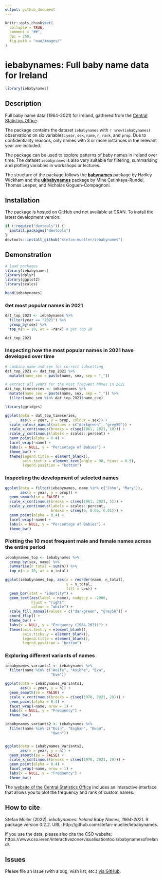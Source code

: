 ```yaml
---
output: github_document
---
```


```r
knitr::opts_chunk$set(
  collapse = TRUE,
  comment = "##",
  dpi = 250,
  fig.path = "man/images/"
)
```

# iebabynames: Full baby name data for Ireland

```r
library(iebabynames)
```


## Description

Full baby name data (1964–2021) for Ireland, gathered from the [Central Statistics Office](https://www.cso.ie/en/interactivezone/visualisationtools/babynamesofireland/).

The package contains the dataset `iebabynames` with `r nrow(iebabynames)` observations on six variables: `year`, `sex`, `name`, `n`, `rank`, and `prop`. Due to confidentiality reasons, only names with 3 or more instances in the relevant year are included.

The package can be used to explore patterns of baby names in Ireland over time. The dataset `iebabynames` is also very suitable for filtering, summarising and plotting variables in workshops or lectures.

The structure of the package follows the [**babynames**](https://cran.r-project.org/web/packages/babynames/index.html) package by Hadley Wickham and the [**ukbabynames**](https://mine-cetinkaya-rundel.github.io/ukbabynames/) package by Mine Çetinkaya-Rundel, Thomas Leeper, and Nicholas Goguen-Compagnoni. 


## Installation

The package is hosted on GitHub and not available at CRAN. To install the latest development version:

```r
if (!require("devtools")) {
  install.packages("devtools")
}
devtools::install_github("stefan-mueller/iebabynames") 
```

## Demonstration

```r
# load packages
library(iebabynames)
library(dplyr)
library(ggplot2)
library(scales)

head(iebabynames)
```

### Get most popular names in 2021

```r
dat_top_2021 <- iebabynames %>% 
  filter(year == "2021") %>% 
  group_by(sex) %>% 
  top_n(n = 10, wt = -rank) # get top 10

dat_top_2021
```

### Inspecting how the most popular names in 2021 have developed over time

```r
# combine name and sex for correct subsetting
dat_top_2021 <- dat_top_2021 %>% 
  mutate(name_sex = paste(name, sex, sep = "_"))  

# extract all years for the most frequent names in 2021
dat_top_timeseries <- iebabynames %>% 
  mutate(name_sex = paste(name, sex, sep = "_")) %>% 
  filter(name_sex %in% dat_top_2021$name_sex)

library(ggridges)

ggplot(data = dat_top_timeseries,
       aes(x = year, y = prop, colour = sex)) +
  scale_colour_manual(values = c("darkgreen", "grey50")) +
  scale_x_continuous(breaks = c(seq(1961, 2021, 10))) +
  scale_y_continuous(labels = scales::percent) +
  geom_point(alpha = 0.4) +
  facet_wrap(~name) +
  labs(x = NULL, y = "Percentage of Babies") +
  theme_bw() +
  theme(legend.title = element_blank(),
        axis.text.x = element_text(angle = 90, hjust = 0.5),
        legend.position = "bottom")

```

### Inspecting the development of selected names

```r
ggplot(data = filter(iebabynames, name %in% c("John", "Mary")),
       aes(x = year, y = prop)) +
  geom_smooth(se = FALSE) +
  scale_x_continuous(breaks = c(seq(1961, 2021, 5))) +
  scale_y_continuous(labels = scales::percent,
                     breaks = c(seq(0, 0.06, 0.01))) +
  geom_point(alpha = 0.4) +
  facet_wrap(~name) +
  labs(x = NULL, y = "Percentage of Babies") +
  theme_bw()
```

### Plotting the 10 most frequent male and female names across the entire period

```r
iebabynames_top <- iebabynames %>% 
  group_by(sex, name) %>% 
  summarise(n_total = sum(n)) %>% 
  top_n(n = 10, wt = n_total)

ggplot(iebabynames_top, aes(x = reorder(name, n_total),
                            y = n_total,
                            fill = sex)) +
  geom_bar(stat = "identity") +
  geom_text(aes(label = name), nudge_y = -2000, 
            hjust = "right",
            colour = "white") +
  scale_fill_manual(values = c("darkgreen", "grey50")) +
  coord_flip() +
  theme_bw() +
  labs(x = NULL, y = "Frequency (1964-2021)") +
  theme(axis.text.y = element_blank(),
        axis.ticks.y = element_blank(),
        legend.title = element_blank(),
        legend.position = "bottom") 
```

### Exploring different variants of names

```r
iebabynames_variants1 <- iebabynames %>% 
  filter(name %in% c("Aoife", "Aoibhe", "Eva",
                     "Eve"))

ggplot(data = iebabynames_variants1,
       aes(x = year, y = n)) +
  geom_smooth(se = FALSE) +
  scale_x_continuous(breaks = c(seq(1970, 2021, 20))) +
  geom_point(alpha = 0.4) +
  facet_wrap(~name, nrow = 1) +
  labs(x = NULL, y = "Frequency") +
  theme_bw()
```


```r
iebabynames_variants2 <- iebabynames %>% 
  filter(name %in% c("Eoin", "Eoghan", "Ewan",
                     "Owen"))


ggplot(data = iebabynames_variants2,
       aes(x = year, y = n)) +
  geom_smooth(se = FALSE) +
  scale_x_continuous(breaks = c(seq(1970, 2021, 20))) +
  geom_point(alpha = 0.4) +
  facet_wrap(~name, nrow = 1) +
  labs(x = NULL, y = "Frequency") +
  theme_bw()
```

The [website of the Central Statistics Office](https://www.cso.ie/en/interactivezone/visualisationtools/babynamesofireland/) includes an interactive interface that allows you to plot the frequency and rank of custom names.


## How to cite

Stefan Müller (2022). _iebabynames: Ireland Baby Names, 1964-2021_. R package version 0.2.2. URL: http://github.com/stefan-mueller/iebabynames.

If you use the data, please also cite the CSO website: https://www.cso.ie/en/interactivezone/visualisationtools/babynamesofireland/.

## Issues

Please file an issue (with a bug, wish list, etc.) [via GitHub](https://github.com/stefan-mueller/iebabynames/issues).
